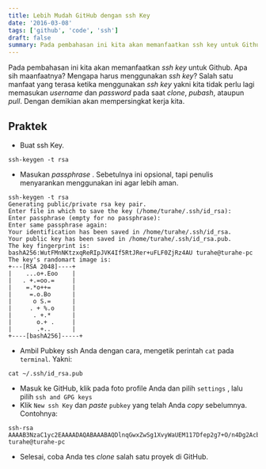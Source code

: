 ```yaml
---
title: Lebih Mudah GitHub dengan ssh Key
date: '2016-03-08'
tags: ['github', 'code', 'ssh']
draft: false
summary: Pada pembahasan ini kita akan memanfaatkan ssh key untuk Github.
---
```

Pada pembahasan ini kita akan memanfaatkan *ssh key* untuk Github.
Apa sih maanfaatnya? Mengapa harus menggunakan *ssh key*? Salah satu
manfaat yang terasa ketika menggunakan *ssh key* yakni kita tidak
perlu lagi memasukan _username_ dan _password_ pada saat  _clone_,
_pubash_, ataupun _pull_. Dengan demikian akan mempersingkat kerja kita.


## Praktek

* Buat ssh Key.

```
ssh-keygen -t rsa
```
* Masukan _passphrase_ . Sebetulnya ini opsional, tapi penulis menyarankan menggunakan ini agar lebih aman.

```
ssh-keygen -t rsa
Generating public/private rsa key pair.
Enter file in which to save the key (/home/turahe/.ssh/id_rsa):
Enter passphrase (empty for no passphrase):
Enter same passphrase again:
Your identification has been saved in /home/turahe/.ssh/id_rsa.
Your public key has been saved in /home/turahe/.ssh/id_rsa.pub.
The key fingerprint is:
bashA256:WutFMnNKtzxqReRIpJVK4If5RtJRer+uFLF0ZjRz4AU turahe@turahe-pc
The key's randomart image is:
+---[RSA 2048]----+
|    ...o+.Eoo    |
|   . +.=oo.=     |
|    =.*o++=      |
|     =.o.Bo      |
|      o S.=      |
|     . + %.o     |
|      . +.*      |
|       o.+ .     |
|       .+..      |
+----[bashA256]-----+
```
* Ambil Pubkey ssh Anda dengan cara, mengetik perintah `cat` pada `terminal`. Yakni:

```
cat ~/.ssh/id_rsa.pub
```
* Masuk ke GitHub, klik pada foto profile Anda dan pilih `settings` , lalu pilih `ssh and GPG keys`
* Klik `New ssh Key` dan _paste_ `pubkey` yang telah Anda _copy_ sebelumnya. Contohnya:

```
ssh-rsa AAAAB3NzaC1yc2EAAAADAQABAAABAQDlnqGwxZwSg1XvyWaUEM117Dfep2g7+O/n4Dg2Acb4vvqD2F33qMXQbVcdLlxTWJaDbbJMNxDp02dBMoHxlOPVyzqLc9Q43SQPxGAYzxG4WhEiDZbEqV2KlC3zxc5Noy3OyIeMqXEL5pTRTEApblsM6rirdhYSvRDD/MOLl51Sfx+RxRgHlBh12UfvSIoEmnJy10a6hsb8iSoEZuTui4ueRxZf3YMkgkFCTbG26zuTHEvsFPjsiuBjjBfkvLwJfrUFoO3mbExWH+Zcoup4uZtpVGE7EuuvsFcMXZepnIQgJmXFJlyO3giEKsuXOpgg9QpoVIb7GbgXuhMz95FKA/Ib turahe@turahe-pc
```
* Selesai, coba Anda tes _clone_ salah satu proyek di GitHub.